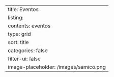 ---
title: Eventos
listing:
  contents: eventos
  type: grid
  sort: title
  categories: false
  filter-ui: false
  image-placeholder: /images/samico.png
---